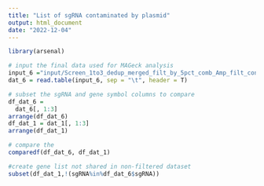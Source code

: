 ```yaml
---
title: "List of sgRNA contaminated by plasmid"
output: html_document
date: "2022-12-04"
---
```


```r

library(arsenal)

# input the final data used for MAGeck analysis
input_6 ="input/Screen_1to3_dedup_merged_filt_by_5pct_comb_Amp_filt_contamination_RAW.txt"
dat_6 = read.table(input_6, sep = "\t", header = T)

# subset the sgRNA and gene symbol columns to compare
df_dat_6 = 
  dat_6[, 1:3] 
arrange(df_dat_6)
df_dat_1 = dat_1[, 1:3]
arrange(df_dat_1)

# compare the 
comparedf(df_dat_6, df_dat_1)

#create gene list not shared in non-filtered dataset
subset(df_dat_1,!(sgRNA%in%df_dat_6$sgRNA))
```

